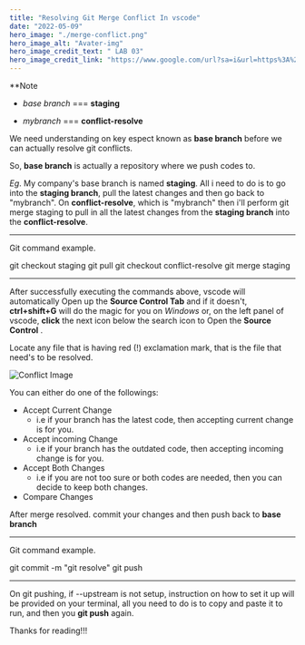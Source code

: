 ```yaml
---
title: "Resolving Git Merge Conflict In vscode"
date: "2022-05-09"
hero_image: "./merge-conflict.png"
hero_image_alt: "Avater-img"
hero_image_credit_text: " LAB 03"
hero_image_credit_link: "https://www.google.com/url?sa=i&url=https%3A%2F%2Fwww2.stat.duke.edu%2Fcourses%2FFall19%2Fsta199.001%2Fslides%2Flab-slides%2F03-lab-slides.html&psig=AOvVaw3tlW3OGk9M37TuDWBQncLS&ust=1653076877490000&source=images&cd=vfe&ved=0CA0QjhxqFwoTCOjsorOt7PcCFQAAAAAdAAAAABAU"
---
```

**Note
* *base branch* === **staging**

* *mybranch* === **conflict-resolve**

We need understanding on key espect known as **base branch** before we can actually resolve git conflicts.

So, **base branch** is actually a repository where we push codes to. 

*Eg*. My company's base branch is named **staging**. All i need to do is to go into the **staging branch**, pull the latest changes and then go back to "mybranch". On **conflict-resolve**,
which is "mybranch" then i'll perform git merge staging to pull in all the latest changes from the **staging branch** into the **conflict-resolve**.


---

Git command example.
<!-- Code Blocks -->
<!--```bash -->
git checkout staging
git pull
git checkout conflict-resolve
git merge staging
<!--```-->

---
After successfully executing the commands above, vscode will automatically Open up the **Source Control Tab** and if it doesn't, **ctrl+shift+G** will do the magic for you on *Windows* 
or, on the left panel of vscode, **click** the next icon below the search icon to Open the **Source Control** .

Locate any file that is having red  (!) exclamation mark, that is the file that need's to be resolved.

![Conflict Image](https://scontent.fabv1-1.fna.fbcdn.net/v/t39.30808-6/281575307_2085036195011721_1286631250634445128_n.jpg?_nc_cat=107&ccb=1-7&_nc_sid=730e14&_nc_eui2=AeE3rGxgYMDDu_pnqbgaaxzplHJKV4ti3ReUckpXi2LdFy_5FKQlwcD6hPJDdwchsbuycap2xHhMx57gQe_k-0BR&_nc_ohc=JufcGJafUHUAX_JVTmi&_nc_pt=5&_nc_zt=23&_nc_ht=scontent.fabv1-1.fna&oh=00_AT9W0_kyXDXBAMy2UbfkiCiX3sAdWZGDVxsB3EMXSDnzow&oe=628BF40A)

You can either do one of the followings:
* Accept Current Change
    * i.e if your branch has the latest code, then accepting current change is for you.
* Accept incoming Change
    * i.e if your branch has the outdated code, then accepting incoming change is for you.
* Accept Both Changes
    * i.e if you are not too sure or both codes are needed, then you can decide to keep both changes.
* Compare Changes

After merge resolved. commit your changes and then push back to **base branch**

---

Git command example.
<!-- Code Blocks -->
<!--```bash -->
git commit -m "git resolve"
git push
<!--```-->

---
On git pushing, if --upstream is not setup, instruction on how to set it up will be provided on your terminal, all you need to do is to copy and paste it to run, and then you  **git push** again.



Thanks for reading!!!